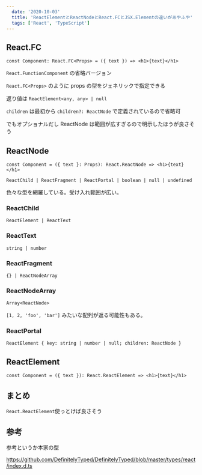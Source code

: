```yaml
---
  date: '2020-10-03'
  title: 'ReactElementとReactNodeとReact.FCとJSX.Elementの違いがあやふや'
  tags: ['React', 'TypeScript']
---
```


## React.FC

```tsx
const Component: React.FC<Props> = ({ text }) => <h1>{text}</h1>
```

`React.FunctionComponent` の省略バージョン

`React.FC<Props>` のように props の型をジェネリックで指定できる

返り値は `ReactElement<any, any> | null`

`children` は最初から `children?: ReactNode` で定義されているので省略可

でもオプショナルだし ReactNode は範囲が広すぎるので明示したほうが良さそう

## ReactNode

```tsx
const Component = ({ text }: Props): React.ReactNode => <h1>{text}</h1>
```

`ReactChild | ReactFragment | ReactPortal | boolean | null | undefined`

色々な型を網羅している。受け入れ範囲が広い。

### ReactChild

`ReactElement | ReactText`

### ReactText

`string | number`

### ReactFragment

`{} | ReactNodeArray`

### ReactNodeArray

`Array<ReactNode>`

`[1, 2, 'foo', 'bar']` みたいな配列が返る可能性もある。

### ReactPortal

`ReactElement { key: string | number | null; children: ReactNode }`

## ReactElement

```tsx
const Component = ({ text }): React.ReactElement => <h1>{text}</h1>
```

## まとめ

`React.ReactElement`使っとけば良さそう

## 参考

参考というか本家の型

https://github.com/DefinitelyTyped/DefinitelyTyped/blob/master/types/react/index.d.ts
